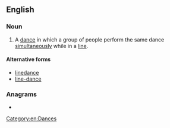 {{also|line-dance}}
==English==
{{wikipedia}}

===Noun===
{{en-noun}}

# A [[dance]] in which a group of people perform the same dance [[simultaneous]]ly while in a [[line]].

====Alternative forms====
* [[linedance]]
* [[line-dance]]

===Anagrams===
* {{anagrams|en|a=acdeeilnn|celandine|decennial}}

[[Category:en:Dances]]